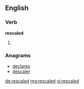 ==English==

===Verb===
'''rescaled'''

# {{past of|rescale}}

===Anagrams===
* [[declares#English|declares]]
* [[descaler#English|descaler]]

[[de:rescaled]]
[[mg:rescaled]]
[[vi:rescaled]]